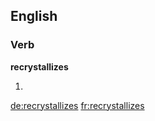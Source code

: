 ==English==

===Verb===
'''recrystallizes'''

# {{third-person singular of|[[recrystallize]]}}

[[de:recrystallizes]]
[[fr:recrystallizes]]